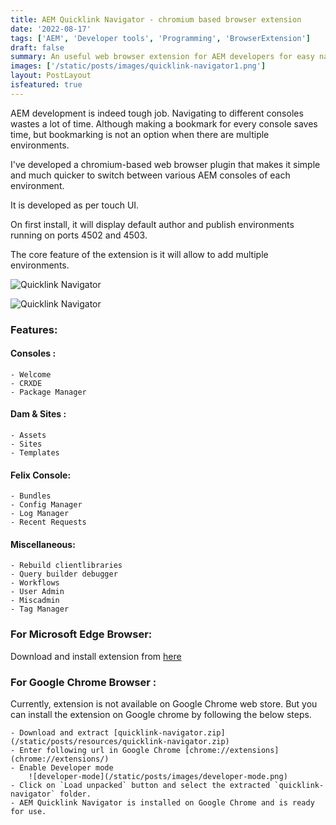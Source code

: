 ```yaml
---
title: AEM Quicklink Navigator - chromium based browser extension
date: '2022-08-17'
tags: ['AEM', 'Developer tools', 'Programming', 'BrowserExtension']
draft: false
summary: An useful web browser extension for AEM developers for easy navigation.
images: ['/static/posts/images/quicklink-navigator1.png']
layout: PostLayout
isfeatured: true
---
```


AEM development is indeed tough job. Navigating to different consoles wastes a lot of time. Although making a bookmark for every console saves time, but bookmarking is not an option when there are multiple environments.

I've developed a chromium-based web browser plugin that makes it simple and much quicker to switch between various AEM consoles of each environment.

It is developed as per touch UI.

On first install, it will display default author and publish environments running on ports 4502 and 4503.

The core feature of the extension is it will allow to add multiple environments.

![Quicklink Navigator](/static/posts/images/quicklink-navigator1.png)

![Quicklink Navigator](/static/posts/images/quicklink-navigator2.png)

### Features:

#### Consoles :

    - Welcome
    - CRXDE
    - Package Manager

#### Dam & Sites :

    - Assets
    - Sites
    - Templates

#### Felix Console:

    - Bundles
    - Config Manager
    - Log Manager
    - Recent Requests

#### Miscellaneous:

    - Rebuild clientlibraries
    - Query builder debugger
    - Workflows
    - User Admin
    - Miscadmin
    - Tag Manager

### For Microsoft Edge Browser:

Download and install extension from [here](https://microsoftedge.microsoft.com/addons/detail/eejciahagkecklgligbmckkdobklfgng)

### For Google Chrome Browser :

Currently, extension is not available on Google Chrome web store. But you can install the extension on Google chrome by following the below steps.

    - Download and extract [quicklink-navigator.zip](/static/posts/resources/quicklink-navigator.zip)
    - Enter following url in Google Chrome [chrome://extensions](chrome://extensions/)
    - Enable Developer mode
        ![developer-mode](/static/posts/images/developer-mode.png)
    - Click on `Load unpacked` button and select the extracted `quicklink-navigator` folder.
    - AEM Quicklink Navigator is installed on Google Chrome and is ready for use.
